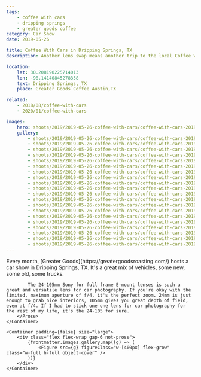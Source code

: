 ```yaml
---
tags:
    - coffee with cars
    - dripping springs
    - greater goods coffee
category: Car Show
date: 2019-05-26

title: Coffee With Cars in Dripping Springs, TX
description: Another lens swap means another trip to the local Coffee With Cars meetup in Dripping Springs, TX to test out my new Sony 24-105 G.

location:
    lat: 30.208190225714013
    lon: -98.14140845278358
    text: Dripping Springs, TX
    place: Greater Goods Coffee Austin,TX

related:
    - 2018/08/coffee-with-cars
    - 2020/01/coffee-with-cars

images:
    hero: shoots/2019/2019-05-26-coffee-with-cars/coffee-with-cars-2019_011.jpg
    gallery:
        - shoots/2019/2019-05-26-coffee-with-cars/coffee-with-cars-2019_001.jpg
        - shoots/2019/2019-05-26-coffee-with-cars/coffee-with-cars-2019_002.jpg
        - shoots/2019/2019-05-26-coffee-with-cars/coffee-with-cars-2019_003.jpg
        - shoots/2019/2019-05-26-coffee-with-cars/coffee-with-cars-2019_004.jpg
        - shoots/2019/2019-05-26-coffee-with-cars/coffee-with-cars-2019_005.jpg
        - shoots/2019/2019-05-26-coffee-with-cars/coffee-with-cars-2019_006.jpg
        - shoots/2019/2019-05-26-coffee-with-cars/coffee-with-cars-2019_007.jpg
        - shoots/2019/2019-05-26-coffee-with-cars/coffee-with-cars-2019_008.jpg
        - shoots/2019/2019-05-26-coffee-with-cars/coffee-with-cars-2019_009.jpg
        - shoots/2019/2019-05-26-coffee-with-cars/coffee-with-cars-2019_010.jpg
        - shoots/2019/2019-05-26-coffee-with-cars/coffee-with-cars-2019_011.jpg
        - shoots/2019/2019-05-26-coffee-with-cars/coffee-with-cars-2019_012.jpg
        - shoots/2019/2019-05-26-coffee-with-cars/coffee-with-cars-2019_013.jpg
        - shoots/2019/2019-05-26-coffee-with-cars/coffee-with-cars-2019_014.jpg
        - shoots/2019/2019-05-26-coffee-with-cars/coffee-with-cars-2019_015.jpg
        - shoots/2019/2019-05-26-coffee-with-cars/coffee-with-cars-2019_016.jpg
        - shoots/2019/2019-05-26-coffee-with-cars/coffee-with-cars-2019_017.jpg
        - shoots/2019/2019-05-26-coffee-with-cars/coffee-with-cars-2019_018.jpg
        - shoots/2019/2019-05-26-coffee-with-cars/coffee-with-cars-2019_019.jpg
        - shoots/2019/2019-05-26-coffee-with-cars/coffee-with-cars-2019_020.jpg
---
```



<Section>
    <Container>
        <Prose>
            Every month, [Greater Goods](https://greatergoodsroasting.com/) hosts a car show in Dripping Springs, TX. It's a great mix of vehicles, some new, some old, some trucks.

            The 24-105mm Sony for full frame E-mount lenses is such a great and versatile lens for car photography. If you're okay with the limited, maximum aperture of f/4, it's the perfect zoom. 24mm is just enough to grab nice interiors, 105mm gives you great depth of field, even at f/4. If I had to stick one one lens for car photography for the rest of my life, it's the 24-105 for sure.
        </Prose>
    </Container>

    <Container padding={false} size="large">
        <div class="flex flex-wrap gap-6 not-prose">
            {frontmatter.images.gallery.map((g) => (
                <Figure src={g} figureClass="w-[400px] flex-grow" class="w-full h-full object-cover" />
            ))}
        </div>
    </Container>

</Section>
